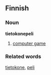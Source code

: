 ==Finnish==
===Noun===
'''tietokonepeli'''
#[[computer game]]
===Related words===
[[tietokone]], [[peli]]